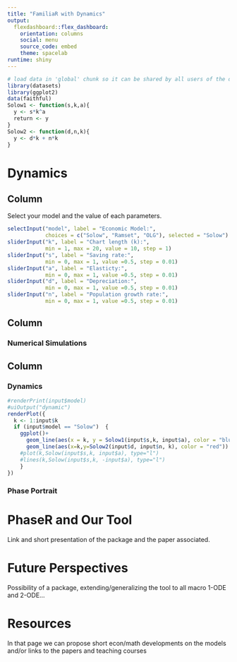 ---
title: "FamiliaR with Dynamics"
output: 
  flexdashboard::flex_dashboard:
    orientation: columns
    social: menu
    source_code: embed
    theme: spacelab
runtime: shiny
---

```{r global, include=FALSE}
# load data in 'global' chunk so it can be shared by all users of the dashboard
library(datasets)
library(ggplot2)
data(faithful)
Solow1 <- function(s,k,a){
  y <- s*k^a
  return <- y
}
Solow2 <- function(d,n,k){
  y <- d*k + n*k
}
```

Dynamics {data-navmenu='Models' data-icon='ion-levels'}
=======================================================================

Column {.sidebar}
-----------------------------------------------------------------------

Select your model and the value of each parameters.

```{r}
selectInput("model", label = "Economic Model:",
            choices = c("Solow", "Ramset", "OLG"), selected = "Solow")
sliderInput("k", label = "Chart length (k):",
            min = 1, max = 20, value = 10, step = 1)
sliderInput("s", label = "Saving rate:",
            min = 0, max = 1, value =0.5, step = 0.01)
sliderInput("a", label = "Elasticty:",
            min = 0, max = 1, value =0.5, step = 0.01)
sliderInput("d", label = "Depreciation:",
            min = 0, max = 1, value =0.5, step = 0.01)
sliderInput("n", label = "Population growth rate:",
            min = 0, max = 1, value =0.5, step = 0.01)
```

Column
-----------------------------------------------------------------------

### Numerical Simulations

Column {.tabset}
-----------------------------------------------------------------------

### Dynamics

```{r}
#renderPrint(input$model)
#uiOutput("dynamic")
renderPlot({
  k <- 1:input$k
  if (input$model == "Solow")  {
    ggplot()+
      geom_line(aes(x = k, y = Solow1(input$s,k, input$a), color = "blue"))+
      geom_line(aes(x=k,y=Solow2(input$d, input$n, k), color = "red"))
    #plot(k,Solow(input$s,k, input$a), type="l")
    #lines(k,Solow(input$s,k, -input$a), type="l")
    }
})
```

### Phase Portrait




PhaseR and Our Tool{data-navmenu='About this Project' data-icon="ion-cube"} 
========================================================================

Link and short presentation of the package and the paper associated. 

Future Perspectives{data-navmenu='About this Project' data-icon='ion-ios-paperplane-outline'} 
========================================================================

Possibility of a package, extending/generalizing the tool to all macro 1-ODE and 2-ODE...

Resources{data-navmenu='Models' data-icon='ion-merge'}
========================================================================

In that page we can propose short econ/math developments on the models and/or links to the papers and teaching courses
